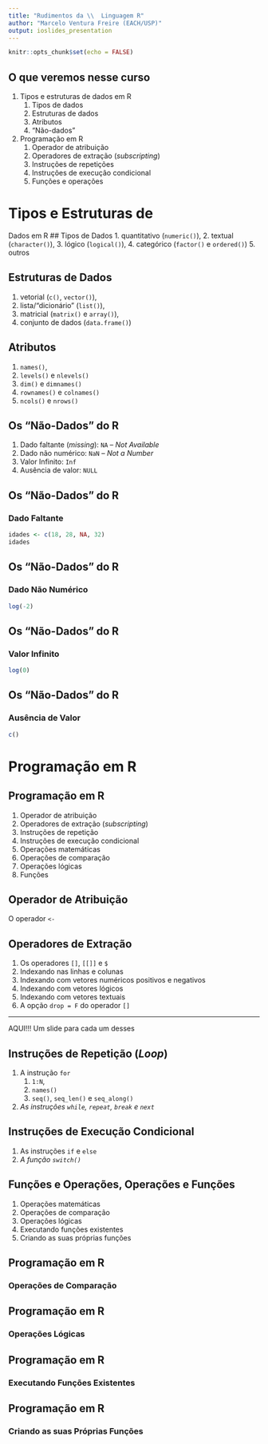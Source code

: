```yaml
---
title: "Rudimentos da \\  Linguagem R"
author: "Marcelo Ventura Freire (EACH/USP)"
output: ioslides_presentation
---
```


```r
knitr::opts_chunk$set(echo = FALSE)
```

## O que veremos nesse curso

1. Tipos e estruturas de dados em R 
    1. Tipos de dados
    2. Estruturas de dados
    3. Atributos
    4. “Não-dados”
2. Programação em R
    1. Operador de atribuição
    2. Operadores de extração (*subscripting*) 
    3. Instruções de repetições
    4. Instruções de execução condicional
    5. Funções e operações 

# Tipos e Estruturas de \
Dados em R 
## Tipos de Dados
1. quantitativo (`numeric()`), 
2. textual (`character()`), 
3. lógico (`logical()`), 
4. categórico (`factor()` e `ordered()`)
5. outros

## Estruturas de Dados
1. vetorial (`c()`, `vector()`), 
2. lista/“dicionário” (`list()`), 
3. matricial (`matrix()` e `array()`),
4. conjunto de dados (`data.frame()`)

## Atributos
1. `names()`, 
2. `levels()` e `nlevels()`
3. `dim()` e `dimnames()` 
4. `rownames()` e `colnames()`
5. `ncols()` e `nrows()`

## Os “Não-Dados” do R
1. Dado faltante (*missing*): `NA` -- *Not Available*
2. Dado não numérico: `NaN` -- *Not a Number*
3. Valor Infinito: `Inf`
4. Ausência de valor: `NULL`

## Os “Não-Dados” do R
### Dado Faltante
```r
idades <- c(18, 28, NA, 32)
idades
```

## Os “Não-Dados” do R
### Dado Não Numérico
```r
log(-2)
```

## Os “Não-Dados” do R
###  Valor Infinito
```r
log(0)
```

## Os “Não-Dados” do R
###  Ausência de Valor
```r
c()
```

# Programação em R
## Programação em R
1. Operador de atribuição
2. Operadores de extração (*subscripting*) 
3. Instruções de repetição
4. Instruções de execução condicional
5. Operações matemáticas
5. Operações de comparação
5. Operações lógicas
5. Funções

## Operador de Atribuição

O operador `<-`

## Operadores de Extração
1. Os operadores `[]`, `[[]]` e `$`
2. Indexando nas linhas e colunas
3. Indexando com vetores numéricos positivos e negativos 
4. Indexando com vetores lógicos 
5. Indexando com vetores textuais
6. A opção `drop = F` do operador `[]`

***

AQUI!!!  Um slide para cada um desses

## Instruções de Repetição (*Loop*)
1. A instrução `for`
    1. `1:N`, 
    2. `names()`
    3. `seq()`, `seq_len()` e `seq_along()`
2. *As instruções `while`, `repeat`, `break` e `next`*

## Instruções de Execução Condicional
1. As instruções `if` e `else`
2. *A função `switch()`*

## Funções e Operações, Operações e Funções 
1. Operações matemáticas
2. Operações de comparação
3. Operações lógicas
4. Executando funções existentes
5. Criando as suas próprias funções

## Programação em R
### Operações de Comparação

## Programação em R
### Operações Lógicas

## Programação em R
### Executando Funções Existentes

## Programação em R
### Criando as suas Próprias Funções


